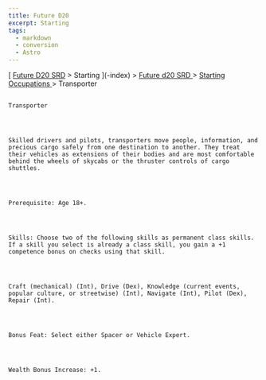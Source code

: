 ```yaml
---
title: Future D20
excerpt: Starting
tags:
  - markdown
  - conversion
  - Astro
---
```







[
[Future D20 SRD]( / ) > Starting
     ](-index)
     >
     [
      Future d20 SRD
     ](future-d20-srd-index)
     >
     [
      Starting Occupations
     ](future-d20-srd-starting-occupations-index)
     > Transporter
    




## 
    Transporter
   



    Skilled drivers and pilots, transporters move people, information, and precious cargo safely from one destination to another. They treat their vehicles as extensions of their bodies and are most comfortable behind the wheels of skycabs or the thruster controls of cargo shuttles.
   



    Prerequisite: Age 18+.
   



    Skills: Choose two of the following skills as permanent class skills. If a skill you select is already a class skill, you gain a +1 competence bonus on checks using that skill.
   



    Craft (mechanical) (Int), Drive (Dex), Knowledge (current events, popular culture, or streetwise) (Int), Navigate (Int), Pilot (Dex), Repair (Int).
   



    Bonus Feat: Select either Spacer or Vehicle Expert.
   



    Wealth Bonus Increase: +1.
   





